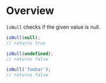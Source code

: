 <Meta title="Validation/isNull" />

# Overview

`isNull` checks if the given value is null.

```js
isNull(null);
// returns true

isNull(undefined);
// returns false

isNull('foobar');
// returns false
```

